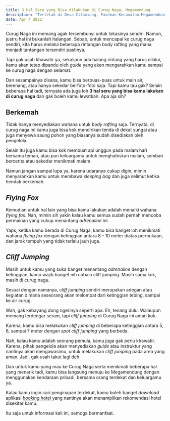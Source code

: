 ```yaml
---
title: 3 Hal Seru yang Bisa dilakukan di Curug Naga, Megamendung
description: "Terletak di Desa Citamiang, Paseban Kecamatan Megamendung, Bogor, Curug Naga menjadi tempat wisata air yang cukup banyak disambangi oleh para wisatawan domestik, untuk sekedar bermain air dan juga me-relaksasikan diri."
date: Apr 4 2022
---
```


Curug Naga ini memang agak tersembunyi untuk lokasinya sendiri. Namun, justru hal ini bukanlah halangan. Sebab, untuk mencapai ke curug naga sendiri, kita harus melalui beberapa rintangan body rafting yang mana menjadi tantangan tersendiri pastinya.

Tapi gak usah khawatir ya, sekalipun ada halang rintang yang harus dilalui, kamu akan tetap dipandu oleh _guide_ yang akan mengarahkan kamu sampai ke curug naga dengan selamat.

Dan sesampainya disana, kamu bisa berpuas-puas untuk main air, berenang, atau hanya sekedar berfoto-foto saja.
Tapi kamu tau gak? Selain beberapa hal tadi, ternyata ada juga loh **3 hal seru yang bisa kamu lakukan di curug naga** dan gak boleh kamu lewatkan. Apa aja sih?

## Berkemah
Tidak hanya menyediakan wahana untuk _body rafting_ saja. Ternyata, di curug naga ini kamu juga bisa kok mendirikan tenda di dekat sungai atau juga menyewa saung pohon yang biasanya sudah disediakan oleh pengelola.

Selain itu juga kamu bisa kok membuat api unggun pada malam hari bersama teman, atau pun keluargamu untuk menghabiskan malam, sembari bercerita atau sekedar menikmati malam.

Namun jangan sampai lupa ya, karena udaranya cukup digin, mimin menyarankan kamu untuk membawa _sleeping bag_ dan juga selimut ketika hendak berkemah.

## _Flying Fox_
Kemudian untuk hal lain yang bisa kamu lakukan adalah menaiki wahana _flying fox_. Nah, mimin sih yakin kalau kamu semua sudah pernah mencoba permainan yang cukup menantang _adrenaline_ ini.

Yaps, ketika kamu berada di Curug Naga, kamu bisa banget loh menikmati wahana _flying fox_ dengan ketinggian antara 8 - 10 meter diatas permukaan, dan jarak tempuh yang tidak terlalu jauh juga.

## _Cliff Jumping_
Masih untuk kamu yang suka banget menantang _adrenaline_ dengan ketinggian, kamu wajib banget nih cobain cliff jumping. Masih sama kok, masih di curug naga.

Sesuai dengan namanya, _cliff jumping_ sendiri merupakan adegan atau kegiatan dimana seseorang akan melompat dari ketinggian tebing, sampai ke air curug.

Wah, gak kebayang dong ngerinya seperti apa. Eh, tenang dulu. Walaupun memang terdengar seram, tapi _cliff jumping_ di Curug Naga ini aman kok.

Karena, kamu bisa melakukan _cliff jumping_ di beberapa ketinggian antara 5, 6, sampai 7 meter dengan _spot cliff jumping_ yang berbeda.

Nah, kalau kamu adalah seorang pemula, kamu juga gak perlu khawatir. Karena, pihak pengelola akan menyediakan _guide_ atau instruktur yang nantinya akan mengawasimu, untuk melakukan _cliff jumping_ pada area yang aman. Jadi, gak usah takut lagi deh.

Dan untuk kamu yang mau ke Curug Naga serta menikmati beberapa hal yang menarik tadi, kamu bisa langsung menuju ke Megamendung dengan menggunakan kendaraan pribadi, bersama orang terdekat dan keluargamu ya.

Kalau kamu ingin cari penginapan terdekat, kamu boleh banget _download_ aplikasi [_booking_ hotel](https://bookingtogo.com) yang nantinya akan menampilkan rekomendasi hotel disekitar kamu. 

Itu saja untuk informasi kali ini, semoga bermanfaat.
